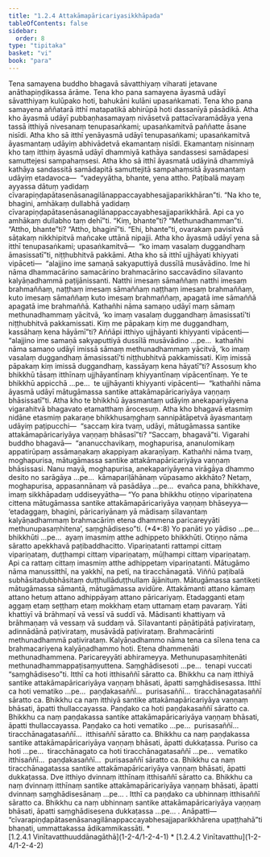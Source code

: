 ```yaml
---
title: "1.2.4 Attakāmapāricariyasikkhāpada"
tableOfContents: false
sidebar:
  order: 8
type: "tipitaka"
basket: "vi"
book: "para"
---
```



<DynamicBreadcrumb />

<Division number="290" book="para" bookNo="1" page="192">

<Paragraph number="1180" book="para">
Tena samayena buddho bhagavā sāvatthiyaṃ viharati jetavane anāthapiṇḍikassa ārāme. Tena kho pana samayena āyasmā udāyī sāvatthiyaṃ kulūpako hoti, bahukāni kulāni upasaṅkamati. Tena kho pana samayena aññatarā itthī matapatikā abhirūpā hoti dassanīyā pāsādikā. Atha kho āyasmā udāyī pubbaṇhasamayaṃ nivāsetvā pattacīvaramādāya yena tassā itthiyā nivesanaṃ tenupasaṅkami; upasaṅkamitvā paññatte āsane nisīdi. Atha kho sā itthī yenāyasmā udāyī tenupasaṅkami; upasaṅkamitvā āyasmantaṃ udāyiṃ abhivādetvā ekamantaṃ nisīdi. Ekamantaṃ nisinnaṃ kho taṃ itthiṃ āyasmā udāyī dhammiyā kathāya sandassesi samādapesi samuttejesi sampahaṃsesi. Atha kho sā itthī āyasmatā udāyinā dhammiyā kathāya sandassitā samādapitā samuttejitā sampahaṃsitā āyasmantaṃ udāyiṃ etadavoca—  “vadeyyātha, bhante, yena attho. Paṭibalā mayaṃ ayyassa dātuṃ yadidaṃ cīvarapiṇḍapātasenāsanagilānappaccayabhesajjaparikkhāran”ti.



</Paragraph>

<Paragraph number="1181" book="para">
“Na kho te, bhagini, amhākaṃ dullabhā yadidaṃ cīvarapiṇḍapātasenāsanagilānappaccayabhesajjaparikkhārā. Api ca yo amhākaṃ dullabho taṃ dehī”ti. “Kiṃ, bhante”ti? “Methunadhamman”ti. “Attho, bhante”ti? “Attho, bhaginī”ti. “Ehi, bhante”ti, ovarakaṃ pavisitvā sāṭakaṃ nikkhipitvā mañcake uttānā nipajji. Atha kho āyasmā udāyī yena sā itthī tenupasaṅkami; upasaṅkamitvā—  “ko imaṃ vasalaṃ duggandhaṃ āmasissatī”ti, niṭṭhubhitvā pakkāmi.



</Paragraph>

<Paragraph number="1182" book="para">
Atha kho sā itthī ujjhāyati khiyyati vipāceti—  “alajjino ime samaṇā sakyaputtiyā dussīlā musāvādino. Ime hi nāma dhammacārino samacārino brahmacārino saccavādino sīlavanto kalyāṇadhammā paṭijānissanti. Natthi imesaṃ sāmaññaṃ natthi imesaṃ brahmaññaṃ, naṭṭhaṃ imesaṃ sāmaññaṃ naṭṭhaṃ imesaṃ brahmaññaṃ, kuto imesaṃ sāmaññaṃ kuto imesaṃ brahmaññaṃ, apagatā ime sāmaññā apagatā ime brahmaññā. Kathañhi nāma samaṇo udāyī maṃ sāmaṃ methunadhammaṃ yācitvā, ‘ko imaṃ vasalaṃ duggandhaṃ āmasissatī’ti niṭṭhubhitvā pakkamissati. Kiṃ me pāpakaṃ kiṃ me duggandhaṃ, kassāhaṃ kena hāyāmī”ti?



</Paragraph>

<Paragraph number="1183" book="para">
Aññāpi itthiyo ujjhāyanti khiyyanti vipācenti—  “alajjino ime samaṇā sakyaputtiyā dussīlā musāvādino …pe…  kathañhi nāma samaṇo udāyī imissā sāmaṃ methunadhammaṃ yācitvā, ‘ko imaṃ vasalaṃ duggandhaṃ āmasissatī’ti niṭṭhubhitvā pakkamissati. Kiṃ imissā pāpakaṃ kiṃ imissā duggandhaṃ, kassāyaṃ kena hāyatī”ti?



</Paragraph>

<Paragraph number="1184" book="para">
Assosuṃ kho bhikkhū tāsaṃ itthīnaṃ ujjhāyantīnaṃ khiyyantīnaṃ vipācentīnaṃ. Ye te bhikkhū appicchā …pe…  te ujjhāyanti khiyyanti vipācenti—  “kathañhi nāma āyasmā udāyī mātugāmassa santike attakāmapāricariyāya vaṇṇaṃ bhāsissatī”ti.



</Paragraph>

<Paragraph number="1185" book="para">
Atha kho te bhikkhū āyasmantaṃ udāyiṃ anekapariyāyena vigarahitvā bhagavato etamatthaṃ ārocesuṃ. Atha kho bhagavā etasmiṃ nidāne etasmiṃ pakaraṇe bhikkhusaṃghaṃ sannipātāpetvā āyasmantaṃ udāyiṃ paṭipucchi—  “saccaṃ kira tvaṃ, udāyi, mātugāmassa santike attakāmapāricariyāya vaṇṇaṃ bhāsasī”ti? “Saccaṃ, bhagavā”ti. Vigarahi buddho bhagavā—  “ananucchavikaṃ, moghapurisa, ananulomikaṃ appatirūpaṃ assāmaṇakaṃ akappiyaṃ akaraṇīyaṃ. Kathañhi nāma tvaṃ, moghapurisa, mātugāmassa santike attakāmapāricariyāya vaṇṇaṃ bhāsissasi. Nanu mayā, moghapurisa, anekapariyāyena virāgāya dhammo desito no sarāgāya …pe…  kāmapariḷāhānaṃ vūpasamo akkhāto? Netaṃ, moghapurisa, appasannānaṃ vā pasādāya …pe…  evañca pana, bhikkhave, imaṃ sikkhāpadaṃ uddiseyyātha—



</Paragraph>

</Division>
<Division number="291" book="para" bookNo="1" page="194">

<Paragraph number="1186" book="para">
<Emphasis>“Yo pana bhikkhu otiṇṇo vipariṇatena cittena mātugāmassa santike attakāmapāricariyāya vaṇṇaṃ bhāseyya—  ‘etadaggaṃ, bhagini, pāricariyānaṃ yā mādisaṃ sīlavantaṃ kalyāṇadhammaṃ brahmacāriṃ etena dhammena paricareyyāti methunupasaṃhitena’, saṃghādiseso”</Emphasis>ti. (*4*:<Emphasis>8</Emphasis>)



</Paragraph>

</Division>
<Division number="292" book="para" bookNo="1" page="194">

<Paragraph number="1187" book="para">
<Emphasis>Yo panā</Emphasis>ti yo yādiso …pe…  <Emphasis>bhikkhū</Emphasis>ti …pe…  ayaṃ imasmiṃ atthe adhippeto bhikkhūti.



</Paragraph>

<Paragraph number="1188" book="para">
<Emphasis>Otiṇṇo</Emphasis> nāma sāratto apekkhavā paṭibaddhacitto.



</Paragraph>

<Paragraph number="1189" book="para">
<Emphasis>Vipariṇatan</Emphasis>ti rattampi cittaṃ vipariṇataṃ, duṭṭhampi cittaṃ vipariṇataṃ, mūḷhampi cittaṃ vipariṇataṃ. Api ca rattaṃ cittaṃ imasmiṃ atthe adhippetaṃ vipariṇatanti.



</Paragraph>

<Paragraph number="1190" book="para">
<Emphasis>Mātugāmo</Emphasis> nāma manussitthī, na yakkhī, na petī, na tiracchānagatā. Viññū paṭibalā subhāsitadubbhāsitaṃ duṭṭhullāduṭṭhullaṃ ājānituṃ.



</Paragraph>

<Paragraph number="1191" book="para">
<Emphasis>Mātugāmassa santike</Emphasis>ti mātugāmassa sāmantā, mātugāmassa avidūre.



</Paragraph>

<Paragraph number="1192" book="para">
<Emphasis>Attakāman</Emphasis>ti attano kāmaṃ attano hetuṃ attano adhippāyaṃ attano pāricariyaṃ.



</Paragraph>

<Paragraph number="1193" book="para">
<Emphasis>Etadaggan</Emphasis>ti etaṃ aggaṃ etaṃ seṭṭhaṃ etaṃ mokkhaṃ etaṃ uttamaṃ etaṃ pavaraṃ.



</Paragraph>

<Paragraph number="1194" book="para">
<Emphasis>Yā</Emphasis>ti khattiyī vā brāhmaṇī vā vessī vā suddī vā.



</Paragraph>

<Paragraph number="1195" book="para">
<Emphasis>Mādisan</Emphasis>ti khattiyaṃ vā brāhmaṇaṃ vā vessaṃ vā suddaṃ vā.



</Paragraph>

<Paragraph number="1196" book="para">
<Emphasis>Sīlavantan</Emphasis>ti pāṇātipātā paṭivirataṃ, adinnādānā paṭivirataṃ, musāvādā paṭivirataṃ.



</Paragraph>

<Paragraph number="1197" book="para">
<Emphasis>Brahmacārin</Emphasis>ti methunadhammā paṭivirataṃ.



</Paragraph>

<Paragraph number="1198" book="para">
<Emphasis>Kalyāṇadhammo</Emphasis> nāma tena ca sīlena tena ca brahmacariyena kalyāṇadhammo hoti.



</Paragraph>

<Paragraph number="1199" book="para">
<Emphasis>Etena dhammenā</Emphasis>ti methunadhammena.



</Paragraph>

<Paragraph number="1200" book="para">
<Emphasis>Paricareyyā</Emphasis>ti abhirameyya.



</Paragraph>

<Paragraph number="1201" book="para">
<Emphasis>Methunupasaṃhitenā</Emphasis>ti methunadhammappaṭisaṃyuttena.



</Paragraph>

<Paragraph number="1202" book="para">
<Emphasis>Saṃghādiseso</Emphasis>ti …pe…  tenapi vuccati “saṃghādiseso”ti.



</Paragraph>

</Division>
<Division number="293" book="para" bookNo="1" page="195">

<Paragraph number="1203" book="para">
Itthī ca hoti itthisaññī sāratto ca. Bhikkhu ca naṃ itthiyā santike attakāmapāricariyāya vaṇṇaṃ bhāsati, āpatti saṃghādisesassa.



</Paragraph>

<Paragraph number="1204" book="para">
Itthī ca hoti vematiko …pe…  paṇḍakasaññī…  purisasaññī…  tiracchānagatasaññī sāratto ca. Bhikkhu ca naṃ itthiyā santike attakāmapāricariyāya vaṇṇaṃ bhāsati, āpatti thullaccayassa.



</Paragraph>

<Paragraph number="1205" book="para">
Paṇḍako ca hoti paṇḍakasaññī sāratto ca. Bhikkhu ca naṃ paṇḍakassa santike attakāmapāricariyāya vaṇṇaṃ bhāsati, āpatti thullaccayassa.



</Paragraph>

<Paragraph number="1206" book="para">
Paṇḍako ca hoti vematiko …pe…  purisasaññī…  tiracchānagatasaññī…  itthisaññī sāratto ca. Bhikkhu ca naṃ paṇḍakassa santike attakāmapāricariyāya vaṇṇaṃ bhāsati, āpatti dukkaṭassa.



</Paragraph>

<Paragraph number="1207" book="para">
Puriso ca hoti …pe…  tiracchānagato ca hoti tiracchānagatasaññī …pe…  vematiko itthisaññī…  paṇḍakasaññī…  purisasaññī sāratto ca. Bhikkhu ca naṃ tiracchānagatassa santike attakāmapāricariyāya vaṇṇaṃ bhāsati, āpatti dukkaṭassa.



</Paragraph>

<Paragraph number="1208" book="para">
Dve itthiyo dvinnaṃ itthīnaṃ itthisaññī sāratto ca. Bhikkhu ca naṃ dvinnaṃ itthīnaṃ santike attakāmapāricariyāya vaṇṇaṃ bhāsati, āpatti dvinnaṃ saṃghādisesānaṃ …pe… .



</Paragraph>

<Paragraph number="1209" book="para">
Itthī ca paṇḍako ca ubhinnaṃ itthisaññī sāratto ca. Bhikkhu ca naṃ ubhinnaṃ santike attakāmapāricariyāya vaṇṇaṃ bhāsati, āpatti saṃghādisesena dukkaṭassa …pe… .



</Paragraph>

</Division>
<Division number="294" book="para" bookNo="1" page="195">

<Paragraph number="1210" book="para">
Anāpatti—  “cīvarapiṇḍapātasenāsanagilānappaccayabhesajjaparikkhārena upaṭṭhahā”ti bhaṇati, ummattakassa ādikammikassāti.

</Paragraph>
</Division>

<TableOfContents book="para" section="1.2.4">
* [1.2.4.1 Vinītavatthuuddānagāthā](1-2-4/1-2-4-1)
* [1.2.4.2 Vinītavatthu](1-2-4/1-2-4-2)
</TableOfContents>